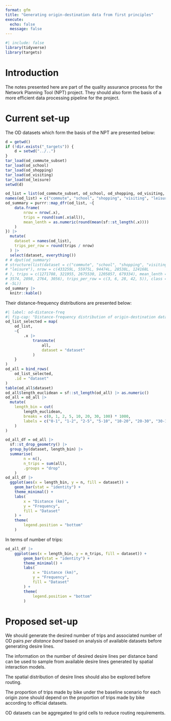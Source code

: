 ```yaml
---
format: gfm
title: "Generating origin-destination data from first principles"
execute: 
  echo: false
  message: false
---
```


```r
#| include: false
library(tidyverse)
library(targets)
```

# Introduction

The notes presented here are part of the quality assurance process for the Network Planning Tool (NPT) project.
They should also form the basis of a more efficient data processing pipeline for the project.

# Current set-up

The OD datasets which form the basis of the NPT are presented below:

```r
d = getwd()
if (!dir.exists("_targets")) {
    d = setwd("../..")
}
tar_load(od_commute_subset)
tar_load(od_school)
tar_load(od_shopping)
tar_load(od_visiting)
tar_load(od_leisure)
setwd(d)
```

```r
od_list = list(od_commute_subset, od_school, od_shopping, od_visiting, od_leisure)
names(od_list) = c("commute", "school", "shopping", "visiting", "leisure")
od_summary = purrr::map_dfr(od_list, ~{
    data.frame(
        nrow = nrow(.x),
        trips = round(sum(.x$all)),
        mean_lenth = as.numeric(round(mean(sf::st_length(.x))))
    )
}) |>
  mutate(
    dataset = names(od_list),
    trips_per_row = round(trips / nrow)
  ) |>
  select(dataset, everything())
# # dput(od_summary)
# structure(list(dataset = c("commute", "school", "shopping", "visiting", 
# "leisure"), nrow = c(433259L, 55975L, 94474L, 28538L, 124168L
# ), trips = c(1271788, 321955, 2675530, 1205857, 679334), mean_lenth = c(7064, 
# 3574, 2898, 2764, 3056), trips_per_row = c(3, 6, 28, 42, 5)), class = "data.frame", row.names = c(NA, 
# -5L))
od_summary |>
  knitr::kable()
```

Their distance-frequency distributions are presented below:

```r
#| label: od-distance-freq
#| fig-cap: "Distance-frequency distribution of origin-destination datasets"
od_list_selected = map(
    od_list,
    ~{
        .x |>
            transmute(
                all,
                dataset = "dataset"
            )
    }
) 
od_all = bind_rows(
    od_list_selected,
    .id = "dataset"
)
table(od_all$dataset)
od_all$length_euclidean = sf::st_length(od_all) |> as.numeric()
od_all = od_all |>
  mutate(
    length_bin = cut(
        length_euclidean,
        breaks = c(0, 1, 2, 5, 10, 20, 30, 100) * 1000,
        labels = c("0-1", "1-2", "2-5", "5-10", "10-20", "20-30", "30-100")
    )
)

od_all_df = od_all |>
  sf::st_drop_geometry() |>
  group_by(dataset, length_bin) |>
  summarise(
        n = n(),
        n_trips = sum(all),
        .groups = "drop"
    )
od_all_df |>
  ggplot(aes(x = length_bin, y = n, fill = dataset)) +
    geom_bar(stat = "identity") +
    theme_minimal() +
    labs(
        x = "Distance (km)",
        y = "Frequency",
        fill = "Dataset"
    ) +
    theme(
        legend.position = "bottom"
    )
```

In terms of number of trips:

```r
od_all_df |>
    ggplot(aes(x = length_bin, y = n_trips, fill = dataset)) +
        geom_bar(stat = "identity") +
        theme_minimal() +
        labs(
            x = "Distance (km)",
            y = "Frequency",
            fill = "Dataset"
        ) +
        theme(
            legend.position = "bottom"
        )

```

# Proposed set-up

We should generate the desired number of trips and associated number of OD pairs *per distance band* based on analysis of available datasets before generating desire lines.

The information on the number of desired desire lines per distance band can be used to sample from available desire lines generated by spatial interaction models.

The spatial distribution of desire lines should also be explored before routing.

The proportion of trips made by bike under the baseline scenario for each origin zone should depend on the proportion of trips made by bike according to official datasets.

OD datasets can be aggregated to grid cells to reduce routing requirements.